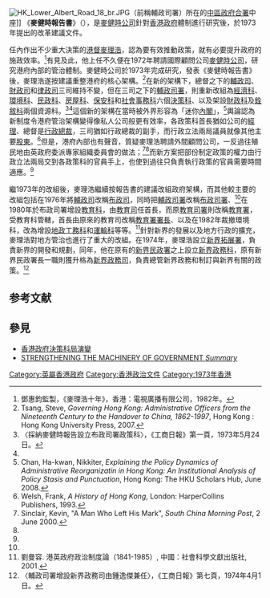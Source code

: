 [[File:HK_Lower_Albert_Road_18_br.JPG|thumb]]（前稱輔政司署）所在的[[中區政府合署|中區政府合署]]中座]]
《'''麥健時報告書'''》（{{lang-en|McKinsey Report}}），是[[麥健時公司|麥健時公司]]針對[[香港政府|香港政府]]體制進行研究後，於1973年提出的改革建議文件。

任內作出不少重大決策的[[港督|港督]][[麥理浩|麥理浩]]，認為要有效推動政策，就有必要提升政府的施政效率。<ref name="Macre">鄧惠鈞監製，《麥理浩十年》，香港：電視廣播有限公司，1982年。</ref>有見及此，他上任不久便在1972年聘請國際顧問公司[[麥健時公司|麥健時公司]]，研究港府內部的管治體制。麥健時公司於1973年完成研究，發表《麥健時報告書》後，麥理浩遂按建議重整港府的核心架構。<ref name="AO">Tsang, Steve, ''Governing Hong Kong: Administrative Officers from the Nineteenth Century to the Handover to China, 1862-1997'', Hong Kong : Hong Kong University Press, 2007.</ref>在新的架構下，總督之下的[[輔政司|輔政司]]、[[財政司|財政司]]和[[律政司|律政司]]三司維持不變，但在三司之下的[[輔政司署|輔政司署]]，則重新改組為[[經濟科|經濟科]]、[[環境局|環境科]]、[[民政科|民政科]]、[[房屋司|房屋科]]、[[保安科|保安科]]和[[衛生福利司|社會事務科]]六個[[決策科|決策科]]、以及架設[[副財政司|財政科]]及[[銓敘科|銓敘科]]兩個資源科。<ref>〈採納麥健時報告設立布政司署政策科〉，《工商日報》第一頁，1973年5月24日。</ref><ref name=AO/>這個新的架構在當時被外界形容為「迷你[[內閣|內閣]]」，<ref>Chan, Ha-kwan, Nikkiter, ''Explaining the Policy Dynamics of Administrative Reorganizatin in Hong Kong: An Institutional Analysis of Policy Stasis and Punctuation'', Hong Kong: The HKU Scholars Hub, June 2008.</ref>輿論認為新制度令港府管治架構變得像私人公司般更有效率，各政策科首長猶如公司的[[經理|經理]]、總督是[[行政總裁|行政總裁]]，三司猶如行政總裁的副手，而行政立法兩局議員就像其他主要[[股東|股東]]。<ref name="welsh">Welsh, Frank, ''A History of Hong Kong'', London: HarperCollins Publishers, 1993.</ref>但是，港府內部也有聲音，質疑麥理浩聘請外間顧問公司，一反過往殖民地由英政府委派專家組織委員會的做法；<ref name="SCMP">Sinclair, Kevin, "A Man Who Left His Mark", ''South China Morning Post'', 2 June 2000.</ref><ref name=AO/>而新方案把部份制定政策的權力由行政立法兩局交到各政策科的官員手上，也使到過往只負責執行政策的官員需要時間適應。<ref name=AO/>

繼1973年的改組後，麥理浩繼續按報告書的建議改組政府架構，而其他較主要的改組包括在1976年將[[輔政司|輔政司]]改稱[[布政司|布政司]]，同時把[[輔政司署|輔政司署]]改稱[[布政司署|布政司署]]、<ref name=SCMP/>在1980年於布政司署增設[[教育科|教育科]]，由[[教育司|教育司]]任首長，而原[[教育司署|教育司署]]則改稱[[教育署|教育署]]，受教育科管轄，首長由原來的教育司改稱[[教育署署長|教育署署長]]、以及在1982年裁撤環境科，改為增設[[地政工務科|地政工務科]]和[[運輸科|運輸科]]等等。<ref name="structure">劉曼容. 港英政府政治制度論（1841-1985）, 中國：社會科學文獻出版社, 2001.</ref>針對新界的發展以及地方行政的擴充，麥理浩對地方管治也進行了重大的改組。在1974年，麥理浩設立[[拓展署|新界拓展署]]，負責新界的開發和規劃，同年，他在原有的[[新界民政署|新界民政署]]之上設立[[新界政務科|新界政務科]]，原有新界民政署長一職則獲升格為[[新界政務司|新界政務司]]，負責總管新界政務和制訂與新界有關的政策。<ref>〈輔政司署增設新界政務司由鍾逸傑兼任〉，《工商日報》第七頁，1974年4月1日。</ref>

== 参考文献 ==
{{reflist}}

==參見==
* [[香港政府決策科局演變|香港政府決策科局演變]]
*[https://www.legco.gov.hk/yr01-02/chinese/hc/sub_com/hs51/papers/hs510507cb2-1822-3c.pdf STRENGTHENING THE MACHINERY OF GOVERNMENT ''Summary'']{{Wayback|url=https://www.legco.gov.hk/yr01-02/chinese/hc/sub_com/hs51/papers/hs510507cb2-1822-3c.pdf |date=20190504002416 }}

[[Category:英屬香港政府|Category:英屬香港政府]]
[[Category:香港政治文件|Category:香港政治文件]]
[[Category:1973年香港|Category:1973年香港]]